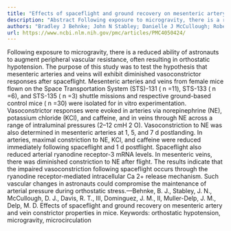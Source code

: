 ```yaml
---
title: "Effects of spaceflight and ground recovery on mesenteric artery and vein constrictor properties in mice"
description: "Abstract Following exposure to microgravity, there is a reduced ability of astronauts to augment peripheral vascular resistance, often resulting in orthostatic hypotension. The purpose of this study w..."
authors: "Bradley J Behnke; John N Stabley; Danielle J McCullough; Robert T Davis III; James M Dominguez II; Judy M Muller-Delp; Michael D Delp"
url: https://www.ncbi.nlm.nih.gov/pmc/articles/PMC4050424/
---
```


Following exposure to microgravity, there is a reduced ability of astronauts to augment peripheral vascular resistance, often resulting in orthostatic hypotension. The purpose of this study was to test the hypothesis that mesenteric arteries and veins will exhibit diminished vasoconstrictor responses after spaceflight. Mesenteric arteries and veins from female mice flown on the Space Transportation System (STS)-131 ( n =11), STS-133 ( n =6), and STS-135 ( n =3) shuttle missions and respective ground-based control mice ( n =30) were isolated for in vitro experimentation. Vasoconstrictor responses were evoked in arteries via norepinephrine (NE), potassium chloride (KCl), and caffeine, and in veins through NE across a range of intraluminal pressures (2–12 cmH 2 O). Vasoconstriction to NE was also determined in mesenteric arteries at 1, 5, and 7 d postlanding. In arteries, maximal constriction to NE, KCl, and caffeine were reduced immediately following spaceflight and 1 d postflight. Spaceflight also reduced arterial ryanodine receptor-3 mRNA levels. In mesenteric veins, there was diminished constriction to NE after flight. The results indicate that the impaired vasoconstriction following spaceflight occurs through the ryanodine receptor-mediated intracellular Ca 2+ release mechanism. Such vascular changes in astronauts could compromise the maintenance of arterial pressure during orthostatic stress.—Behnke, B. J., Stabley, J. N., McCullough, D. J., Davis, R. T., III, Dominguez, J. M., II, Muller-Delp, J. M., Delp, M. D. Effects of spaceflight and ground recovery on mesenteric artery and vein constrictor properties in mice. Keywords: orthostatic hypotension, microgravity, microcirculation
